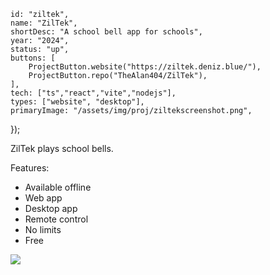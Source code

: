 	id: "ziltek",
	name: "ZilTek",
	shortDesc: "A school bell app for schools",
	year: "2024",
	status: "up",
	buttons: [
		ProjectButton.website("https://ziltek.deniz.blue/"),
		ProjectButton.repo("TheAlan404/ZilTek"),
	],
	tech: ["ts","react","vite","nodejs"],
	types: ["website", "desktop"],
	primaryImage: "/assets/img/proj/ziltekscreenshot.png",
});

ZilTek plays school bells.

Features:

- Available offline
- Web app
- Desktop app
- Remote control
- No limits
- Free

![](/assets/img/proj/ziltekscreenshot.png)
